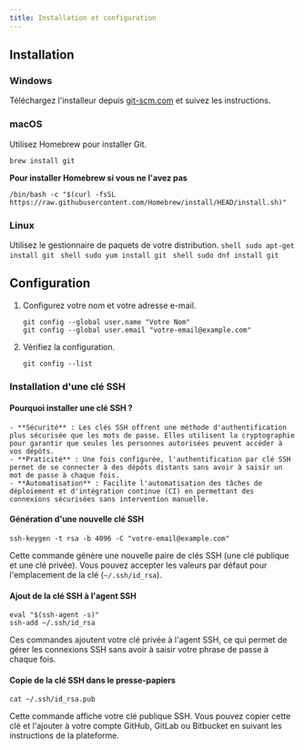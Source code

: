 ```yaml
---
title: Installation et configuration
---
```


## Installation
### Windows
Téléchargez l'installeur depuis [git-scm.com](https://git-scm.com/) et suivez les instructions.

### macOS
Utilisez Homebrew pour installer Git.
```shell
brew install git
```

**Pour installer Homebrew si vous ne l'avez pas**
```shell
/bin/bash -c "$(curl -fsSL https://raw.githubusercontent.com/Homebrew/install/HEAD/install.sh)"
```

### Linux
Utilisez le gestionnaire de paquets de votre distribution.
<Tabs>
  <TabItem label="Debian/Ubuntu">
    ```shell
    sudo apt-get install git
    ```
  </TabItem>
  <TabItem label="Fedora">
      ```shell
      sudo yum install git
      ```
  </TabItem>
  <TabItem label="CentOS">
      ```shell
      sudo dnf install git
      ```
  </TabItem>
</Tabs>

## Configuration
  1. Configurez votre nom et votre adresse e-mail.
        ```shell
        git config --global user.name "Votre Nom"
        git config --global user.email "votre-email@example.com"
        ```

  2. Vérifiez la configuration.
        ```shell
        git config --list
        ```

### Installation d'une clé SSH
#### Pourquoi installer une clé SSH ?
    - **Sécurité** : Les clés SSH offrent une méthode d'authentification plus sécurisée que les mots de passe. Elles utilisent la cryptographie pour garantir que seules les personnes autorisées peuvent accéder à vos dépôts.
    - **Praticité** : Une fois configurée, l'authentification par clé SSH permet de se connecter à des dépôts distants sans avoir à saisir un mot de passe à chaque fois.
    - **Automatisation** : Facilite l'automatisation des tâches de déploiement et d'intégration continue (CI) en permettant des connexions sécurisées sans intervention manuelle.

#### Génération d'une nouvelle clé SSH
```shell
ssh-keygen -t rsa -b 4096 -C "votre-email@example.com"
```
Cette commande génère une nouvelle paire de clés SSH (une clé publique et une clé privée). Vous pouvez accepter les valeurs par défaut pour l'emplacement de la clé (`~/.ssh/id_rsa`).

#### Ajout de la clé SSH à l'agent SSH
```shell
eval "$(ssh-agent -s)"
ssh-add ~/.ssh/id_rsa
```
Ces commandes ajoutent votre clé privée à l'agent SSH, ce qui permet de gérer les connexions SSH sans avoir à saisir votre phrase de passe à chaque fois.

#### Copie de la clé SSH dans le presse-papiers
```shell
cat ~/.ssh/id_rsa.pub
```
Cette commande affiche votre clé publique SSH. Vous pouvez copier cette clé et l'ajouter à votre compte GitHub, GitLab ou Bitbucket en suivant les instructions de la plateforme.
